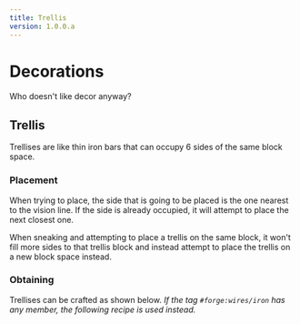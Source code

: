 ```yaml
---
title: Trellis
version: 1.0.0.a
---
```


# Decorations

Who doesn't like decor anyway?

## _<Icon img="/recicropal/icons/trellis.png"/>_ Trellis

Trellises are like thin iron bars that can occupy 6 sides of the same block space.

### Placement

When trying to place, the side that is going to be placed is the one nearest to the vision line.
If the side is already occupied, it will attempt to place the next closest one.

When sneaking and attempting to place a trellis on the same block,
it won't fill more sides to that trellis block and instead attempt to place the trellis on a new block space instead.

### Obtaining

Trellises can be crafted as shown below.
_<DataDriven>If the tag `#forge:wires/iron` has any member, the following recipe is used instead.<CraftingRecipe recipe="/recicropal/trellis_from_wire.json" small/></DataDriven>_



<CraftingRecipe recipe="/recicropal/trellis.json" />

